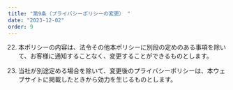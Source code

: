 ```yaml
---
title: "第9条（プライバシーポリシーの変更） "
date: "2023-12-02"
order: 9
---
```

22. 本ポリシーの内容は、法令その他本ポリシーに別段の定めのある事項を除いて、お客様に通知することなく、変更することができるものとします。 

23. 当社が別途定める場合を除いて、変更後のプライバシーポリシーは、本ウェブサイトに掲載したときから効力を生じるものとします。 